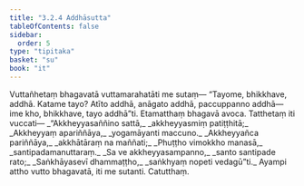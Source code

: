 ```yaml
---
title: "3.2.4 Addhāsutta"
tableOfContents: false
sidebar:
  order: 5
type: "tipitaka"
basket: "su"
book: "it"
---
```



<DynamicBreadcrumb />

<Division number="63" book="it">

<Paragraph number="406" book="it">
Vuttañhetaṃ bhagavatā vuttamarahatāti me sutaṃ—
</Paragraph>

<Paragraph number="407" book="it">
“Tayome, bhikkhave, addhā. Katame tayo? Atīto addhā, anāgato addhā, paccuppanno addhā—  ime kho, bhikkhave, tayo addhā”ti. Etamatthaṃ bhagavā avoca. Tatthetaṃ iti vuccati—
</Paragraph>

<Paragraph number="408" type="verses" book="it">
_“Akkheyyasaññino sattā,_  
_akkheyyasmiṃ patiṭṭhitā;_  
_Akkheyyaṃ apariññāya,_  
_yogamāyanti maccuno._  

</Paragraph>

<Paragraph number="409" type="verses" book="it">
_Akkheyyañca pariññāya,_  
_akkhātāraṃ na maññati;_  
_Phuṭṭho vimokkho manasā,_  
_santipadamanuttaraṃ._  

</Paragraph>

<Paragraph number="410" type="verses" book="it">
_Sa ve akkheyyasampanno,_  
_santo santipade rato;_  
_Saṅkhāyasevī dhammaṭṭho,_  
_saṅkhyaṃ nopeti vedagū”ti._  

</Paragraph>

<Paragraph number="411" book="it">
Ayampi attho vutto bhagavatā, iti me sutanti.

</Paragraph>
</Division>

<Paragraph number="412" type="center" book="it">
Catutthaṃ.
</Paragraph>